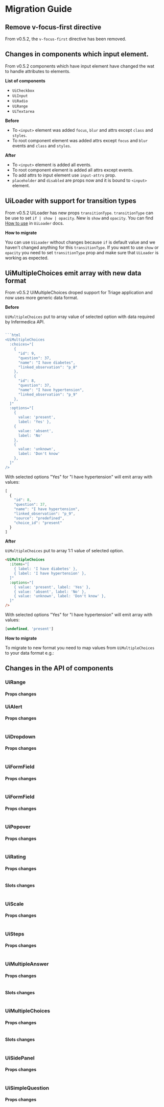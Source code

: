 
<Meta title="Releases/v0.x.x/v0.5.x/v0.5.2/Migration Guide" />

# Migration Guide

<PageOutline selectors="h2, h3"/>

## Remove v-focus-first directive
From v0.5.2, the `v-focus-first` directive has been removed.

## Changes in components which input element.
From v0.5.2 components which have input element have changed the wat to handle attributes to elements.

**List of components**

* `UiCheckbox`
* `UiInput`
* `UiRadio`
* `UiRange`
* `UiTextarea`

**Before**

* To `<input>` element was added `focus`, `blur` and attrs except `class` and `styles`.
* To root component element was added attrs except `focus` and `blur` events and `class` and `styles`.

**After**

* To `<input>` element is added all events.
* To root component element is added all attrs except events.
* To add attrs to input element use `input-attrs` prop.
* `placeholder` and `disabled` are props now and it is bound to `<input>` element.

## UiLoader with support for transition types
From v0.5.2 UiLoader has new props `transitionType`. `transitionType` can be use to set `if | show | opacity`. New is `show` and `opacity`. You can find [How to use](/docs/molecules-loader--common) in `UiLoader` docs.

**How to migrate**

You can use `UiLoader` without changes because `if` is default value and we haven't changed anything for this `transitionType`. If you want to use `show` or `opacity` you need to set `transitionType` prop and make sure that `UiLoader` is working as expected.

## UiMultipleChoices emit array with new data format
From v0.5.2 UiMultipleChoices droped support for Triage application and now uses more generic data format.

**Before**

`UiMultipleChoices` put to array value of selected option with data required by Infermedica API.

```js

```html
<UiMultipleChoices
  :choices="[
    {
      "id": 9,
      "question": 37,
      "name": "I have diabetes",
      "linked_observation": "p_8"
    },
    {
      "id": 8,
      "question": 37,
      "name": "I have hypertension",
      "linked_observation": "p_9"
    },
  ]"
  :options="[
    {
      value: 'present',
      label: 'Yes' },
    {
      value: 'absent',
      label: 'No'
    },
    {
      value: 'unknown',
      label: 'Don't know'
    },
  ]"
/>
```
With selected options "Yes" for "I have hypertension" will emit array with values:
```js
[
  {
    "id": 8,
    "question": 37,
    "name": "I have hypertension",
    "linked_observation": "p_9",
    "source": "predefined",
    "choice_id": "present"
  }
]
```

**After**

`UiMultipleChoices` put to array 1:1 value of selected option.

```html
<UiMultipleChoices
  :items="[
    { label: 'I have diabetes' },
    { label: 'I have hypertension' },
  ]"
  :options="[
    { value: 'present', label: 'Yes' },
    { value: 'absent', label: 'No' },
    { value: 'unknown', label: 'Don't know' },
  ]"
/>
```
With selected options "Yes" for "I have hypertension" will emit array with values:
```js
[undefined, 'present']
```

**How to migrate**

To migrate to new format you need to map values from `UiMultipleChoices` to your data format e.g.:

<Canvas>
  <Story id="organisms-multiplechoices--as-evidence"/>
</Canvas>

## Changes in the API of components

### UiRange
#### Props changes
<Table
  headers={['Props', 'Status', 'Changes']}
  rows={[
    ['`buttonDecrementAttrs`', 'Deprecated', 'Use `numberStepperAttrs`'],
    ['`buttonIncrementAttrs`', 'Deprecated', 'Use `numberStepperAttrs`'],
  ]}
/>

### UiAlert
#### Props changes
<Table
  headers={['Props', 'Status', 'Changes']}
  rows={[
    ['`buttonAttrs`', 'Deprecated', 'Use `buttonRemoveAttrs`'],
  ]}
/>

### UiDropdown
#### Props changes
<Table
  headers={['Props', 'Status', 'Changes']}
  rows={[
    ['`buttonAttrs`', 'Deprecated', 'Use `buttonToggleAttrs`'],
  ]}
/>

### UiFormField
#### Props changes
<Table
  headers={['Props', 'Status', 'Changes']}
  rows={[
    ['`labelAttrs`', 'Deprecated', 'Use `textHintAttrs` or `textMessageAttrs`'],
  ]}
/>

### UiFormField
#### Props changes
<Table
  headers={['Props', 'Status', 'Changes']}
  rows={[
    ['`setElementsAttrs`', 'Deprecated', 'Use `elementsAttrs`'],
  ]}
/>

### UiPopover
#### Props changes
<Table
  headers={['Props', 'Status', 'Changes']}
  rows={[
    ['`buttonAttrs`', 'Deprecated', 'Use `buttonCloseAttrs`'],
  ]}
/>

### UiRating
#### Props changes
<Table
  headers={['Props', 'Status', 'Changes']}
  rows={[
    ['`radioAttrs`', 'Deprecated', 'Use `radioOptionAttrs`'],
    ['`settings.icon`', 'Deprecated', 'Use `settings.iconDefault`'],
  ]}
/>

#### Slots changes
<Table
  headers={['Slot', 'Status', 'Changes']}
  rows={[
    ['`icon`', 'Deprecated', 'Use `iconDefault`'],
  ]}
/>


### UiScale
#### Props changes
<Table
  headers={['Props', 'Status', 'Changes']}
  rows={[
    ['`buttonDecrementAttrs`', 'Deprecated', 'Use `numberStepperAttrs`'],
    ['`buttonIncrementAttrs`', 'Deprecated', 'Use `numberStepperAttrs`'],
    ['`translation.mild`', 'Deprecated', 'Use `translation.min`'],
    ['`translation.unbearable`', 'Deprecated', 'Use `translation.max`'],
  ]}
/>

### UiSteps
#### Props changes
<Table
  headers={['Props', 'Status', 'Changes']}
  rows={[
    ['`step.name`', 'Deprecated', 'Use `step.label`'],
  ]}
/>

### UiMultipleAnswer
#### Props changes
<Table
  headers={['Props', 'Status', 'Changes']}
  rows={[
    ['`choices`', 'Deprecated', 'Use `items`'],
    ['`item.name`', 'Deprecated', 'Use `item.label`'],
  ]}
/>

#### Slots changes
<Table
  headers={['Slot', 'Status', 'Changes']}
  rows={[
    ['`choiceItem`', 'Deprecated', 'Use `choice`']
  ]}
/>

### UiMultipleChoices
#### Props changes
<Table
  headers={['Props', 'Status', 'Changes']}
  rows={[
    ['`choices`', 'Deprecated', 'Use `items`'],
    ['`item.name`', 'Deprecated', 'Use `item.label`'],
    ['`option.name`', 'Deprecated', 'Use `option.label`'],
  ]}
/>

#### Slots changes
<Table
  headers={['Slot', 'Status', 'Changes']}
  rows={[
    ['`choiceItem`', 'Deprecated', 'Use `choice`']
  ]}
/>

### UiSidePanel
#### Props changes
<Table
  headers={['Props', 'Status', 'Changes']}
  rows={[
    ['`transition`', 'Deprecated', 'Use `transitionDialogAttrs`'],
  ]}
/>

### UiSimpleQuestion
#### Props changes
<Table
  headers={['Props', 'Status', 'Changes']}
  rows={[
    ['`options`', 'Deprecated', 'Use `items`'],
  ]}
/>
